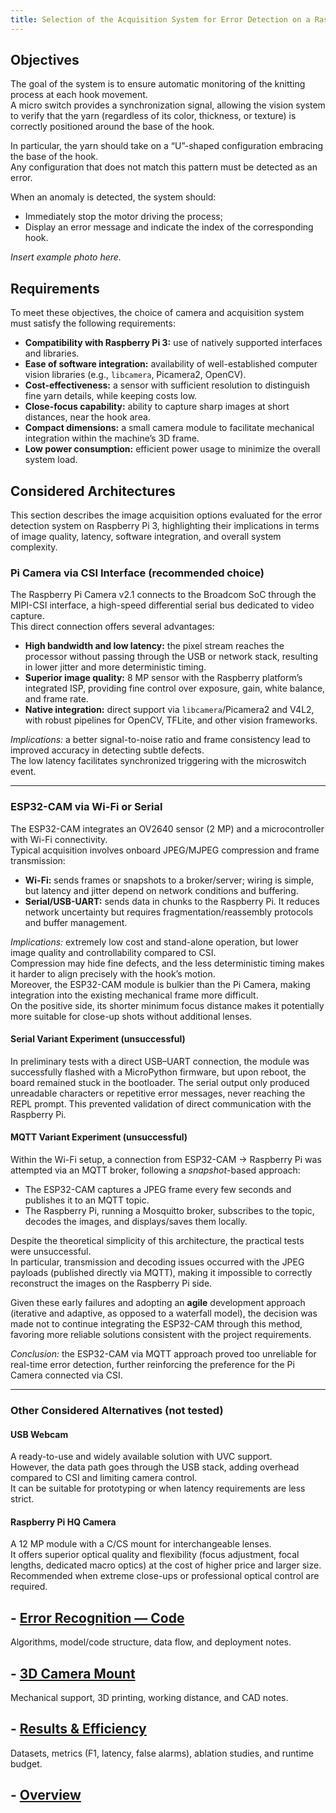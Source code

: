 ```yaml
---
title: Selection of the Acquisition System for Error Detection on a Raspberry Pi 3 model B+
---
```

## Objectives

The goal of the system is to ensure automatic monitoring of the knitting process at each hook movement.  
A micro switch provides a synchronization signal, allowing the vision system to verify that the yarn (regardless of its color, thickness, or texture) is correctly positioned around the base of the hook.

In particular, the yarn should take on a “U”-shaped configuration embracing the base of the hook.  
Any configuration that does not match this pattern must be detected as an error.

When an anomaly is detected, the system should:

- Immediately stop the motor driving the process;  
- Display an error message and indicate the index of the corresponding hook.

*Insert example photo here.*

## Requirements

To meet these objectives, the choice of camera and acquisition system must satisfy the following requirements:

- **Compatibility with Raspberry Pi 3:** use of natively supported interfaces and libraries.  
- **Ease of software integration:** availability of well-established computer vision libraries (e.g., `libcamera`, Picamera2, OpenCV).  
- **Cost-effectiveness:** a sensor with sufficient resolution to distinguish fine yarn details, while keeping costs low.  
- **Close-focus capability:** ability to capture sharp images at short distances, near the hook area.  
- **Compact dimensions:** a small camera module to facilitate mechanical integration within the machine’s 3D frame.  
- **Low power consumption:** efficient power usage to minimize the overall system load.

## Considered Architectures

This section describes the image acquisition options evaluated for the error detection system on Raspberry Pi 3, highlighting their implications in terms of image quality, latency, software integration, and overall system complexity.

### Pi Camera via CSI Interface (recommended choice)

The Raspberry Pi Camera v2.1 connects to the Broadcom SoC through the MIPI-CSI interface, a high-speed differential serial bus dedicated to video capture.  
This direct connection offers several advantages:

- **High bandwidth and low latency:** the pixel stream reaches the processor without passing through the USB or network stack, resulting in lower jitter and more deterministic timing.  
- **Superior image quality:** 8 MP sensor with the Raspberry platform’s integrated ISP, providing fine control over exposure, gain, white balance, and frame rate.  
- **Native integration:** direct support via `libcamera`/Picamera2 and V4L2, with robust pipelines for OpenCV, TFLite, and other vision frameworks.

*Implications:* a better signal-to-noise ratio and frame consistency lead to improved accuracy in detecting subtle defects.  
The low latency facilitates synchronized triggering with the microswitch event.

---

### ESP32-CAM via Wi-Fi or Serial

The ESP32-CAM integrates an OV2640 sensor (2 MP) and a microcontroller with Wi-Fi connectivity.  
Typical acquisition involves onboard JPEG/MJPEG compression and frame transmission:

- **Wi-Fi:** sends frames or snapshots to a broker/server; wiring is simple, but latency and jitter depend on network conditions and buffering.  
- **Serial/USB-UART:** sends data in chunks to the Raspberry Pi. It reduces network uncertainty but requires fragmentation/reassembly protocols and buffer management.

*Implications:* extremely low cost and stand-alone operation, but lower image quality and controllability compared to CSI.  
Compression may hide fine defects, and the less deterministic timing makes it harder to align precisely with the hook’s motion.  
Moreover, the ESP32-CAM module is bulkier than the Pi Camera, making integration into the existing mechanical frame more difficult.  
On the positive side, its shorter minimum focus distance makes it potentially more suitable for close-up shots without additional lenses.

#### Serial Variant Experiment (unsuccessful)

In preliminary tests with a direct USB–UART connection, the module was successfully flashed with a MicroPython firmware, but upon reboot, the board remained stuck in the bootloader. The serial output only produced unreadable characters or repetitive error messages, never reaching the REPL prompt. This prevented validation of direct communication with the Raspberry Pi.

#### MQTT Variant Experiment (unsuccessful)

Within the Wi-Fi setup, a connection from ESP32-CAM → Raspberry Pi was attempted via an MQTT broker, following a *snapshot*-based approach:

- The ESP32-CAM captures a JPEG frame every few seconds and publishes it to an MQTT topic.  
- The Raspberry Pi, running a Mosquitto broker, subscribes to the topic, decodes the images, and displays/saves them locally.

Despite the theoretical simplicity of this architecture, the practical tests were unsuccessful.  
In particular, transmission and decoding issues occurred with the JPEG payloads (published directly via MQTT), making it impossible to correctly reconstruct the images on the Raspberry Pi side.

Given these early failures and adopting an **agile** development approach (iterative and adaptive, as opposed to a waterfall model), the decision was made not to continue integrating the ESP32-CAM through this method, favoring more reliable solutions consistent with the project requirements.

*Conclusion:* the ESP32-CAM via MQTT approach proved too unreliable for real-time error detection, further reinforcing the preference for the Pi Camera connected via CSI.

---

### Other Considered Alternatives (not tested)

#### USB Webcam
A ready-to-use and widely available solution with UVC support.  
However, the data path goes through the USB stack, adding overhead compared to CSI and limiting camera control.  
It can be suitable for prototyping or when latency requirements are less strict.

#### Raspberry Pi HQ Camera
A 12 MP module with a C/CS mount for interchangeable lenses.  
It offers superior optical quality and flexibility (focus adjustment, focal lengths, dedicated macro optics) at the cost of higher price and larger size. Recommended when extreme close-ups or professional optical control are required.



## - **[Error Recognition — Code](error-code.qmd)**  
  Algorithms, model/code structure, data flow, and deployment notes.

## - **[3D Camera Mount](error-mount.qmd)**  
  Mechanical support, 3D printing, working distance, and CAD notes.

## - **[Results & Efficiency](error-results.qmd)**  
  Datasets, metrics (F1, latency, false alarms), ablation studies, and runtime budget.


## - **[Overview](error-recognition.qmd)**  
  
